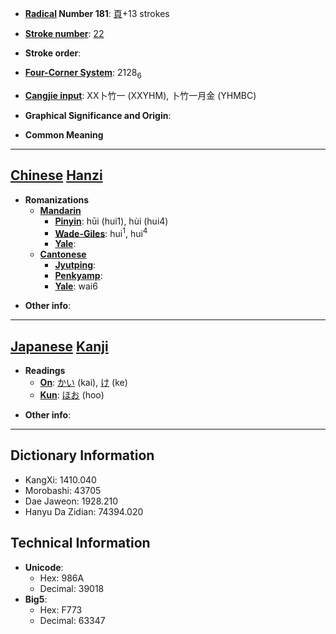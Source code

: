 * '''[[Wiktionary:Chinese radical index| Radical]] Number 181''': [[Wiktionary:Chinese radical index 頁|頁]]+13 strokes

* '''[[Wiktionary:Chinese total strokes index|Stroke number]]''': [[Wiktionary:Chinese total strokes index 22|22]]

* '''Stroke order''': 

* '''[[Wiktionary:Chinese four corner index|Four-Corner System]]''': 2128<sub>6</sub>

* '''[[Wiktionary:Chinese Cangjie index|Cangjie input]]''': XX卜竹一 (XXYHM), 卜竹一月金 (YHMBC)

* '''Graphical Significance and Origin''': 

* '''Common Meaning'''

----

== [[Chinese]] [[Hanzi]] ==

* '''Romanizations'''
** '''[[Mandarin]]'''
*** '''[[Pinyin]]''': hūi (hui1), hùi (hui4)
*** '''[[Wade-Giles]]''': hui<sup>1</sup>, hui<sup>4</sup>
*** '''[[Yale]]''': 
** '''[[Cantonese]]'''
*** '''[[Jyutping]]''':
*** '''[[Penkyamp]]''': 
*** '''[[Yale]]''': wai6

* '''Other info''': 

----

== [[Japanese]] [[Kanji]] ==

* '''Readings'''
** '''[[On]]''': [[かい]] (kai), [[け]] (ke)
** '''[[Kun]]''': [[ほお]] (hoo)

* '''Other info''':  

----

== Dictionary Information ==

* KangXi: 1410.040
* Morobashi: 43705
* Dae Jaweon: 1928.210
* Hanyu Da Zidian: 74394.020

== Technical Information ==

* '''Unicode''':
** Hex: 986A
** Decimal: 39018
* '''Big5''':
** Hex: F773
** Decimal: 63347
